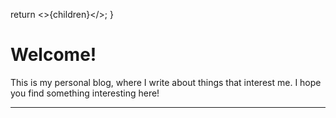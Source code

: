   return <>{children}</>;
}

# Welcome!

This is my personal blog, where I write about things that interest me. I hope you find something interesting here!

---
